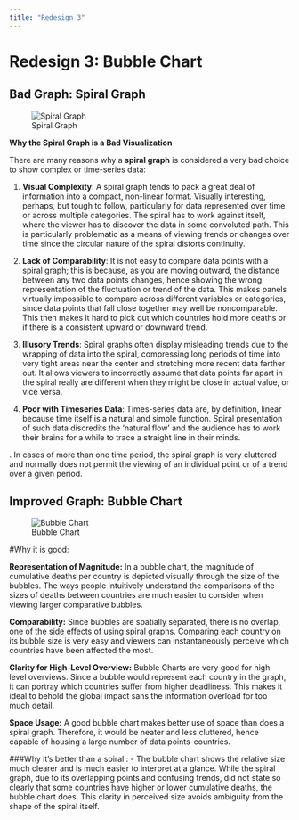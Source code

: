 ```yaml
---
title: "Redesign 3"
---
```

# Redesign 3: Bubble Chart

## Bad Graph: Spiral Graph

![Spiral Graph](spiral_image.jpg)

**Why the Spiral Graph is a Bad Visualization**

There are many reasons why a **spiral graph** is considered a very bad choice to show complex or time-series data:

1.  **Visual Complexity**: A spiral graph tends to pack a great deal of information into a compact, non-linear format. Visually interesting, perhaps, but tough to follow, particularly for data represented over time or across multiple categories. The spiral has to work against itself, where the viewer has to discover the data in some convoluted path. This is particularly problematic as a means of viewing trends or changes over time since the circular nature of the spiral distorts continuity.

2.  **Lack of Comparability**: It is not easy to compare data points with a spiral graph; this is because, as you are moving outward, the distance between any two data points changes, hence showing the wrong representation of the fluctuation or trend of the data. This makes panels virtually impossible to compare across different variables or categories, since data points that fall close together may well be noncomparable. This then makes it hard to pick out which countries hold more deaths or if there is a consistent upward or downward trend.

3.  **Illusory Trends**: Spiral graphs often display misleading trends due to the wrapping of data into the spiral, compressing long periods of time into very tight areas near the center and stretching more recent data farther out. It allows viewers to incorrectly assume that data points far apart in the spiral really are different when they might be close in actual value, or vice versa.

4.  **Poor with Timeseries Data**: Times-series data are, by definition, linear because time itself is a natural and simple function. Spiral presentation of such data discredits the 'natural flow' and the audience has to work their brains for a while to trace a straight line in their minds.

.  In cases of more than one time period, the spiral graph is very cluttered and normally does not permit the viewing of an individual point or of a trend over a given period.


## Improved Graph: Bubble Chart

![Bubble Chart](redesign3.jpg)

#Why it is good:

**Representation of Magnitude:** In a bubble chart, the magnitude of cumulative deaths per country is depicted visually through the size of the bubbles. The ways people intuitively understand the comparisons of the sizes of deaths between countries are much easier to consider when viewing larger comparative bubbles.

**Comparability:** Since bubbles are spatially separated, there is no overlap, one of the side effects of using spiral graphs. Comparing each country on its bubble size is very easy and viewers can instantaneously perceive which countries have been affected the most.

**Clarity for High-Level Overview:** Bubble Charts are very good for high-level overviews. Since a bubble would represent each country in the graph, it can portray which countries suffer from higher deadliness. This makes it ideal to behold the global impact sans the information overload for too much detail.

**Space Usage:** A good bubble chart makes better use of space than does a spiral graph. Therefore, it would be neater and less cluttered, hence capable of housing a large number of data points-countries.

###Why it's better than a spiral :
- The bubble chart shows the relative size much clearer and is much easier to interpret at a glance. While the spiral graph, due to its overlapping points and confusing trends, did not state so clearly that some countries have higher or lower cumulative deaths, the bubble chart does. This clarity in perceived size avoids ambiguity from the shape of the spiral itself.